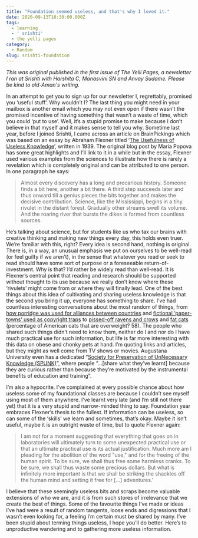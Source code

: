 ```yaml
---
title: "Foundation seemed useless, and that's why I loved it."
date: 2020-09-13T18:30:00.000Z
tags:
  - learning
  - ' srishti'
  - the yelli pages
category:
  - Random
slug: srishti-foundation
---
```


_This was original published in the first issue of The Yelli Pages, a newsletter I ran at Srishti with Harshita C, Manasvini SN and Anvay Sudame. Please be kind to old-Aman's writing._

In an attempt to get you to sign up for our newsletter I, regrettably, promised you ‘useful stuff’. Why wouldn’t I? The last thing you might need in your mailbox is another email which you may not even open if there wasn’t the promised incentive of having something that wasn’t a waste of time, which you could ‘put to use’. Well, it’s a stupid promise to make because I don’t believe in that myself and it makes sense to tell you why. Sometime last year, before I joined Srishti, I came across an article on BrainPickings which was based on an essay by Abraham Flexner titled ‘[The Usefulness of Useless Knowledge](https://archive.harpers.org/1939/10/pdf/HarpersMagazine-1939-10-0019868.pdf)’, written in 1939. The original blog post by Maria Popova has some great highlights and I’ll link to it in a while but in the essay, Flexner used various examples from the sciences to illustrate how there is rarely a revelation which is completely original and can be attributed to one person. In one paragraph he says:

> Almost every discovery has a long and precarious history. Someone finds a bit here, another a bit there. A third step succeeds later and thus onward till a genius pieces the bits together and makes the decisive contribution. Science, like the Mississippi, begins in a tiny rivulet in the distant forest. Gradually other streams swell its volume. And the roaring river that bursts the dikes is formed from countless sources.

He’s talking about science, but for students like us who tax our brains with creative thinking and making new things every day, this holds even truer. We’re familiar with this, right? Every idea is second hand, nothing is original. There is, in a way, an unusual emphasis we put on ourselves to be well-read (or feel guilty if we aren’t), in the sense that whatever you read or seek to read should have some sort of purpose or a foreseeable return-of-investment. Why is that? I’d rather be widely read than well-read. It is Flexner’s central point that reading and research should be supported without thought to its use because we really don’t know where these ‘rivulets’ might come from or where they will finally lead. One of the best things about this idea of cultivating and sharing useless knowledge is that the second you bring it up, everyone has something to share. I’ve had countless interesting conversations about the most random of things, from [how porridge was used for alliances between countries](https://archive.org/stream/TheStrandMagazineAnIllustratedMonthly/TheStrandMagazine1903bVol.XxviJul-dec#page/n127/mode/2up) and [fictional ‘paper-towns’ used as copyright traps](https://en.wikipedia.org/wiki/Agloe,_New_York) to [pissed-off ravens and crows](https://www.nationalgeographic.com/news/2017/06/ravens-memory-unfair-trade/) and [fat cats](https://petobesityprevention.org/2018) (percentage of American cats that are overweight? 58). The people who shared such things didn’t need to know them, neither do I and nor do I have much practical use for such information, but life is far more interesting with this data on obese and chonky pets at hand. I’m quoting links and articles, but they might as well come from TV shows or movies. Augustana University even has a dedicated “[Society for Preservation of UnNecessary Knowledge (SPUNK)](https://twitter.com/augieSPUNK)”, where people “...\[share what they’ve learnt] because they are curious rather than because they’re motivated by the instrumental benefits of education and training”.

I’m also a hypocrite. I’ve complained at every possible chance about how useless some of my foundational classes are because I couldn’t see myself using most of them anywhere. I’ve learnt very late (and I’m still not there yet) that it is a very stupid and narrow-minded thing to say. Foundation year embraces Flexner’s thesis to the fullest. If information can be useless, so can some of the ‘skills’ we learn and sometimes, that’s okay. Maybe it isn’t useful, maybe it is an outright waste of time, but to quote Flexner again:

> I am not for a moment suggesting that everything that goes on in laboratories will ultimately turn to some unexpected practical use or that an ultimate practical use is its actual justification. Much more am I pleading for the abolition of the word "use," and for the freeing of the human spirit. To be sure, we shall thus free some harmless cranks. To be sure, we shall thus waste some precious dollars. But what is infinitely more important is that we shall be striking the shackles off the human mind and setting it free for \[...] adventures.’

I believe that these seemingly useless bits and scraps become valuable extensions of who we are, and it is from such stores of irrelevance that we create the best of things. Some of the favourite things I’ve made or ideas I’ve had were a result of random tangents, loose ends and digressions that I wasn’t even looking for, a feeling I’m certain must be shared by many. I’ve been stupid about terming things useless, I hope you’ll do better. Here’s to unproductive wandering and to gathering more useless information.
